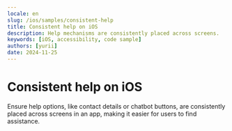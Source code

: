 ```yaml
---
locale: en
slug: /ios/samples/consistent-help
title: Consistent help on iOS
description: Help mechanisms are consistently placed across screens.
keywords: [iOS, accessibility, code sample]
authors: [yurii]
date: 2024-11-25
---
```


# Consistent help on iOS

Ensure help options, like contact details or chatbot buttons, are consistently placed across screens in an app, making it easier for users to find assistance.

<CodeSample id="consistent-help" platform="ios" locale="en"/>
